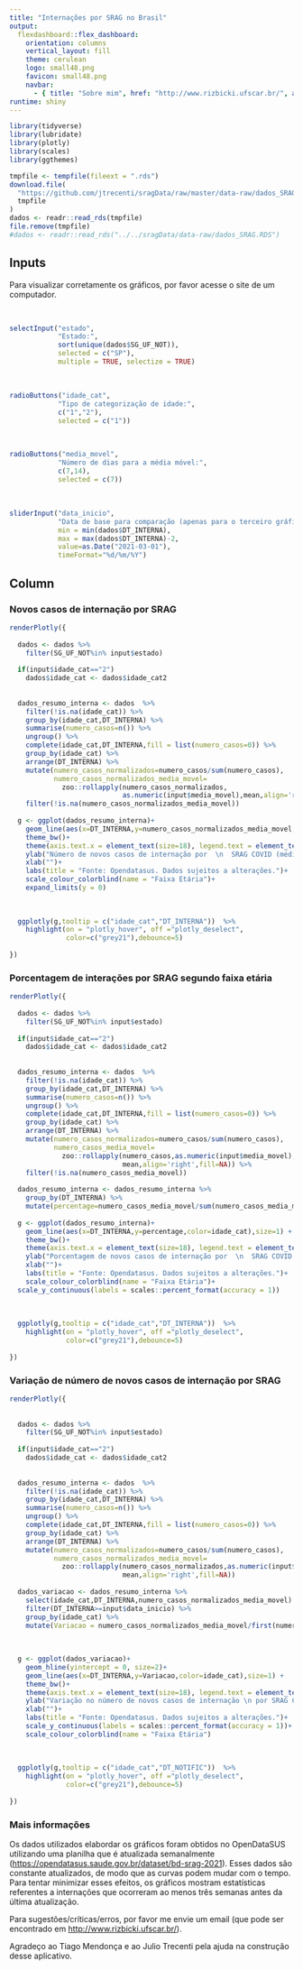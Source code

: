 ```yaml
---
title: "Internações por SRAG no Brasil"
output: 
  flexdashboard::flex_dashboard:
    orientation: columns
    vertical_layout: fill
    theme: cerulean
    logo: small48.png
    favicon: small48.png
    navbar:
      - { title: "Sobre mim", href: "http://www.rizbicki.ufscar.br/", align: right}
runtime: shiny    
---
```


<style>    
.section.sidebar {
background-color: F8F8F8; 
}

.navbar {
background-color:#003D79;
border-color:white;
}
.navbar-brand {
color:white!important;
}

.dygraph-legend {
display: flex;
flex-direction: column;
align-items: center;
border-radius: 5px;
border: 1px solid #888;
padding: 10px;
box-shadow: 1px 1px 1px #CCC;
transition: transform 0.25s;
width: 90px;
}
</style>  

<script src="https://cdnjs.cloudflare.com/ajax/libs/moment.js/2.27.0/locale/pt-br.min.js"></script>

<script>
$(document).ready(function() {
//Locale info
moment.locale('pt-br');

/* Setting legend position */
document.querySelectorAll('.dygraph-legend').forEach(function (el) {
el.left = false;
el.right = true;
})

/* Changing legend except mobile */
if (document.documentElement.clientWidth > 425) {
$('.dygraphs.html-widget').on('mousemove', function (e) {
var _legend = this.querySelector('.dygraph-legend');
var _w = _legend.offsetWidth;


if (document.documentElement.clientWidth - e.pageX < _w && !_legend.left) {
_legend.style.transform = 'translateX(-115%)';
_legend.right = false;
_legend.left = true;
}
else if (document.documentElement.clientWidth - e.pageX >= _w && !_legend.right) {
_legend.style.transform = 'translateX(0)';
_legend.right = true;
_legend.left = false;
}
});
}
});

$('.navbar-logo').wrap('<a href="http://www.small.ufscar.br/">');
</script>

```r
library(tidyverse)
library(lubridate)
library(plotly)
library(scales)
library(ggthemes)

tmpfile <- tempfile(fileext = ".rds")
download.file(
  "https://github.com/jtrecenti/sragData/raw/master/data-raw/dados_SRAG.RDS",
  tmpfile
)
dados <- readr::read_rds(tmpfile)
file.remove(tmpfile)
#dados <- readr::read_rds("../../sragData/data-raw/dados_SRAG.RDS")
```


Inputs {.sidebar}
----------------------------------

Para visualizar corretamente os gráficos, por favor acesse
o site de um computador.

<br>


```r

selectInput("estado",
            "Estado:",
            sort(unique(dados$SG_UF_NOT)),
            selected = c("SP"), 
            multiple = TRUE, selectize = TRUE)
``` 
<br>


```r
radioButtons("idade_cat",
            "Tipo de categorização de idade:",
            c("1","2"),
            selected = c("1"))
``` 
<br>


```r
radioButtons("media_movel",
            "Número de dias para a média móvel:",
            c(7,14),
            selected = c(7))
``` 
<br>


```r
sliderInput("data_inicio",
            "Data de base para comparação (apenas para o terceiro gráfico):",
            min = min(dados$DT_INTERNA),
            max = max(dados$DT_INTERNA)-2,
            value=as.Date("2021-03-01"),
            timeFormat="%d/%m/%Y")
```


Column {.tabset}
------------------------------------- 

### Novos casos de internação por SRAG

```r
renderPlotly({
  
  dados <- dados %>% 
    filter(SG_UF_NOT%in% input$estado) 
  
  if(input$idade_cat=="2")
    dados$idade_cat <- dados$idade_cat2
  
  
  dados_resumo_interna <- dados  %>% 
    filter(!is.na(idade_cat)) %>% 
    group_by(idade_cat,DT_INTERNA) %>% 
    summarise(numero_casos=n()) %>% 
    ungroup() %>% 
    complete(idade_cat,DT_INTERNA,fill = list(numero_casos=0)) %>% 
    group_by(idade_cat) %>% 
    arrange(DT_INTERNA) %>% 
    mutate(numero_casos_normalizados=numero_casos/sum(numero_casos),
           numero_casos_normalizados_media_movel=
             zoo::rollapply(numero_casos_normalizados,
                            as.numeric(input$media_movel),mean,align='right',fill=NA)) %>% 
    filter(!is.na(numero_casos_normalizados_media_movel))
  
  g <- ggplot(dados_resumo_interna)+
    geom_line(aes(x=DT_INTERNA,y=numero_casos_normalizados_media_movel,color=idade_cat),size=1) +
    theme_bw()+
    theme(axis.text.x = element_text(size=18), legend.text = element_text(size = 14),legend.title = element_text( size = 16,face="bold"),axis.title=element_text(size=18),plot.title = element_text(size=12))+
    ylab("Número de novos casos de internação por  \n  SRAG COVID (média móvel padronizada por idade)")+
    xlab("")+
    labs(title = "Fonte: Opendatasus. Dados sujeitos a alterações.")+
    scale_colour_colorblind(name = "Faixa Etária")+
    expand_limits(y = 0)
  
  
  
  ggplotly(g,tooltip = c("idade_cat","DT_INTERNA"))  %>% 
    highlight(on = "plotly_hover", off ="plotly_deselect",
              color=c("grey21"),debounce=5)
  
})
```


### Porcentagem de interações por SRAG segundo faixa etária

```r
renderPlotly({
  
  dados <- dados %>% 
    filter(SG_UF_NOT%in% input$estado)
  
  if(input$idade_cat=="2")
    dados$idade_cat <- dados$idade_cat2
  
  
  dados_resumo_interna <- dados  %>% 
    filter(!is.na(idade_cat)) %>% 
    group_by(idade_cat,DT_INTERNA) %>% 
    summarise(numero_casos=n()) %>% 
    ungroup() %>% 
    complete(idade_cat,DT_INTERNA,fill = list(numero_casos=0)) %>% 
    group_by(idade_cat) %>% 
    arrange(DT_INTERNA) %>% 
    mutate(numero_casos_normalizados=numero_casos/sum(numero_casos),
           numero_casos_media_movel=
             zoo::rollapply(numero_casos,as.numeric(input$media_movel),
                            mean,align='right',fill=NA)) %>% 
    filter(!is.na(numero_casos_media_movel))
  
  dados_resumo_interna <- dados_resumo_interna %>% 
    group_by(DT_INTERNA) %>% 
    mutate(percentage=numero_casos_media_movel/sum(numero_casos_media_movel))
  
  g <- ggplot(dados_resumo_interna)+
    geom_line(aes(x=DT_INTERNA,y=percentage,color=idade_cat),size=1) +
    theme_bw()+
    theme(axis.text.x = element_text(size=18), legend.text = element_text(size = 14),legend.title = element_text( size = 16,face="bold"),axis.title=element_text(size=18),plot.title = element_text(size=12))+
    ylab("Porcentagem de novos casos de internação por  \n  SRAG COVID por faixa etária (média móvel)")+
    xlab("")+
    labs(title = "Fonte: Opendatasus. Dados sujeitos a alterações.")+
    scale_colour_colorblind(name = "Faixa Etária")+
  scale_y_continuous(labels = scales::percent_format(accuracy = 1))
  
  
  
  ggplotly(g,tooltip = c("idade_cat","DT_INTERNA"))  %>% 
    highlight(on = "plotly_hover", off ="plotly_deselect",
              color=c("grey21"),debounce=5)
  
})
```




### Variação de número de novos casos de internação por SRAG

```r
renderPlotly({
  
  
  dados <- dados %>% 
    filter(SG_UF_NOT%in% input$estado)
  
  if(input$idade_cat=="2")
    dados$idade_cat <- dados$idade_cat2
  
  
  dados_resumo_interna <- dados  %>% 
    filter(!is.na(idade_cat)) %>% 
    group_by(idade_cat,DT_INTERNA) %>% 
    summarise(numero_casos=n()) %>% 
    ungroup() %>% 
    complete(idade_cat,DT_INTERNA,fill = list(numero_casos=0)) %>% 
    group_by(idade_cat) %>% 
    arrange(DT_INTERNA) %>% 
    mutate(numero_casos_normalizados=numero_casos/sum(numero_casos),
           numero_casos_normalizados_media_movel=
             zoo::rollapply(numero_casos_normalizados,as.numeric(input$media_movel),
                            mean,align='right',fill=NA)) 
  
  dados_variacao <- dados_resumo_interna %>% 
    select(idade_cat,DT_INTERNA,numero_casos_normalizados_media_movel) %>% 
    filter(DT_INTERNA>=input$data_inicio) %>% 
    group_by(idade_cat) %>% 
    mutate(Variacao = numero_casos_normalizados_media_movel/first(numero_casos_normalizados_media_movel)-1) 
  
  
  
  g <- ggplot(dados_variacao)+
    geom_hline(yintercept = 0, size=2)+
    geom_line(aes(x=DT_INTERNA,y=Variacao,color=idade_cat),size=1) +
    theme_bw()+
    theme(axis.text.x = element_text(size=18), legend.text = element_text(size = 14),legend.title = element_text( size = 16,face="bold"),axis.title=element_text(size=18),plot.title = element_text(size=12))+
    ylab("Variação no número de novos casos de internação \n por SRAG COVID em relação à data de início")+
    xlab("")+
    labs(title = "Fonte: Opendatasus. Dados sujeitos a alterações.")+
    scale_y_continuous(labels = scales::percent_format(accuracy = 1))+ 
    scale_colour_colorblind(name = "Faixa Etária")
  
  
  
  ggplotly(g,tooltip = c("idade_cat","DT_NOTIFIC"))  %>% 
    highlight(on = "plotly_hover", off ="plotly_deselect",
              color=c("grey21"),debounce=5)
  
})
```


### Mais informações


Os dados utilizados  elabordar os gráficos 
foram obtidos no OpenDataSUS utilizando uma planilha que é atualizada semanalmente ([https://opendatasus.saude.gov.br/dataset/bd-srag-2021](https://opendatasus.saude.gov.br/dataset/bd-srag-2021)).
Esses dados são constante atualizados, de modo que as curvas podem
mudar com o tempo. Para tentar minimizar esses efeitos,
os gráficos mostram estatísticas referentes a internações que ocorreram ao menos três semanas antes da última atualização.

Para sugestões/críticas/erros, por favor me envie um email (que pode ser encontrado em [http://www.rizbicki.ufscar.br/](http://www.rizbicki.ufscar.br/)).

Agradeço ao Tiago Mendonça e ao Julio Trecenti pela ajuda
na construção desse aplicativo.
